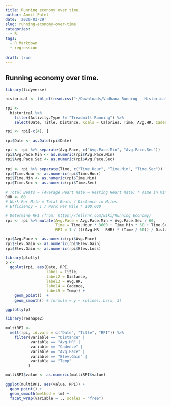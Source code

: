 ```yaml
---
title: Running economy over time.
author: Amrit Patel
date: '2020-03-29'
slug: running-economy-over-time
categories:
  - R
tags:
  - R Markdown
  - regression
  
draft: true
---
```


## Running economy over time.

```r
library(tidyverse)

historical <- tbl_df(read.csv("~/Downloads/Vadhana Running - Historical Full.csv", stringsAsFactors = F))

rpi <- 
  historical %>%
    filter(Activity.Type != "Treadmill Running") %>%
    select(Date, Title, Distance, Kcals = Calories, Time, Avg.HR, Cadence = Avg.Run.Cadence, Avg.Pace, Elev.Gain, Elev.Loss, Temp = Min.Temp)

rpi <- rpi[-c(4), ]

rpi$Date <- as.Date(rpi$Date)

rpi <- rpi %>% separate(Avg.Pace, c("Avg.Pace.Min", "Avg.Pace.Sec"))
rpi$Avg.Pace.Min <- as.numeric(rpi$Avg.Pace.Min)
rpi$Avg.Pace.Sec <- as.numeric(rpi$Avg.Pace.Sec)
  
rpi <- rpi %>% separate(Time, c("Time.Hour", "Time.Min", "Time.Sec"))
rpi$Time.Hour <- as.numeric(rpi$Time.Hour)
rpi$Time.Min <- as.numeric(rpi$Time.Min)
rpi$Time.Sec <- as.numeric(rpi$Time.Sec)

# Total Beats = (Average Heart Rate – Resting Heart Rate) * Time in Minutes
RHR <- 60
# Work Per Mile = Total Beats / Distance in Miles
# Efficiency = 1 / Work Per Mile * 100,000

# Determine RPI (from: https://fellrnr.com/wiki/Running_Economy)
rpi <- rpi %>% mutate(Avg.Pace = Avg.Pace.Min + Avg.Pace.Sec / 60,
                      Time = Time.Hour * 3600 + Time.Min * 60 + Time.Sec,
                      RPI = 1 / (((Avg.HR - RHR) * (Time / 60)) / Distance) * 100000)

rpi$Avg.Pace <- as.numeric(rpi$Avg.Pace)
rpi$Elev.Gain <- as.numeric(rpi$Elev.Gain)
rpi$Elev.Gain <- as.numeric(rpi$Elev.Loss)
```

```r
library(plotly)
p <- 
  ggplot(rpi, aes(Date, RPI,
                  label = Title,
                  label2 = Distance,
                  label3 = Avg.HR,
                  label4 = Cadence,
                  label5 = Temp)) +
    geom_point()  +
    geom_smooth() # formula = y ~ splines::bs(x, 3)

ggplotly(p)
```

```r
library(reshape2)

multiRPI <- 
  melt(rpi, id.vars = c("Date", "Title", "RPI")) %>%
    filter(variable == "Distance" | 
           variable == "Avg.HR" |
           variable == "Cadence" |
           variable == "Avg.Pace" |
           variable == "Elev.Gain" |
           variable == "Temp"
          )

multiRPI$value <- as.numeric(multiRPI$value)

ggplot(multiRPI, aes(value, RPI)) +
  geom_point() +
  geom_smooth(method = lm) +
  facet_wrap(variable ~ ., scales = "free")
```
